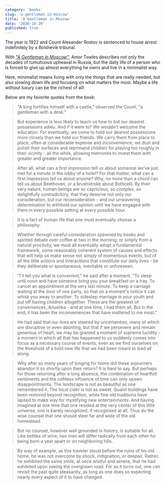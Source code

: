 ```yaml
---
category: 'books'
slug: 'a-gentleman-in-moscow'
title: 'A Gentleman in Moscow'
date: '2020-10-29'
published: true
---
```


The year is 1922 and Count Alexander Rostov is sentenced to house arrest indefinitely by a Bolshevik tribunal.

With _<a href='https://amzn.eu/dhT9aSn' target='_blank' rel='noopener'>"A Gentleman in Moscow"</a>_, Amor Towles describes not only the decades of tumultuous upheaval in Russia, but the daily life of a person who is forced to give up almost everything he owns and live in a minimalist way.

Here, minimalist means living with only the things that are really needed, but also slowing down life and focusing on what matters the most. Maybe a life without luxury can be the richest of all!

Below are my favorite quotes from the book:

> "A king fortifies himself with a castle," observed the Count, "a gentleman with a desk."

> But experience is less likely to teach us how to bid our dearest possessions adieu. And if it were to? We wouldn't welcome the education. For eventually, we come to hold our dearest possessions more closely than we hold our friends. We carry them from place to place, often at considerable expense and inconvenience; we dust and polish their surfaces and reprimand children for playing too roughly in their vicinity - all the while, allowing memories to invest them with greater and greater importance.

> After all, what can a first impression tell us about someone we've just met for a minute in the lobby of a hotel? For that matter, what can a first impression tell us about anyone? Why, no more than a chord can tell us about Beethoven, or a brushstroke about Botticelli. By their very nature, human beings are so capricious, so complex, so delightfully contradictory, that they deserve not only our consideration, but our reconsideration - and our unwavering determination to withhold our opinion until we have engaged with them in every possible setting at every possible hour.

> It is a fact of human life that one must eventually choose a philosophy.

> Whether through careful consideration spawned by books and spirited debate over coffee at two in the morning, or simply from a natural proclivity, we must all eventually adopt a fundamental framework, some reasonably coherent system of causes and effects that will help us make sense not simply of momentous events, but of all the little actions and interactions that constitute our daily lives - be they deliberate or spontaneous, inevitable or unforeseen.

> "I'll tell you what is convenient," he said after a moment. "To sleep until noon and have someone bring you your breakfast on a tray. To cancel an appointment at the very last minute. To keep a carriage waiting at the door of one party, so that on a moment's notice it can whisk you away to another. To sidestep marriage in your youth and put off having children altogether. These are the greatest of conveniences, Anushka - and at one time, I had them all. But in the end, it has been the inconveniences that have mattered to me most."

> He had said that our lives are steered by uncertainties, many of which are disruptive or even daunting, but that if we persevere and remain generous of heart, we may be granted a moment of supreme lucidity - a moment in which all that has happened to us suddenly comes into focus as a necessary course of events, even as we find ourselves on the threshold of a bold new life that we had been meant to lead all along.

> Why after so many years of longing for home did these sojourners abandon it so shortly upon their return? It is hard to say. But perhaps for those returning after a long absence, the combination of heartfelt sentiments and the ruthless influence of time can only spawn disappointments. The landscape is not as beautiful as one remembered it. The local cider is not as sweet. Quaint buildings have been restored beyond recognition, while fine old traditions have lapsed to make way for mystifying new entertainments. And having imagined at one time that one resided at the very center of this little universe, one is barely recognized, if recognized at all. Thus do the wise counsel that one should steer far and wide of the old homestead.

> But no counsel, however well grounded in history, is suitable for all. Like bottles of wine, two men will differ radically from each other for being born a year apart or on neighboring hills.

> By way of example, as this traveler stood before the ruins of his old home, he was not overcome by shock, indignation, or despair. Rather, he exhibited the same smile, at once wistful and serene, that he had exhibited upon seeing the overgrown road. For as it turns out, one can revisit the past quite pleasantly, as long as one does so expecting nearly every aspect of it to have changed.
